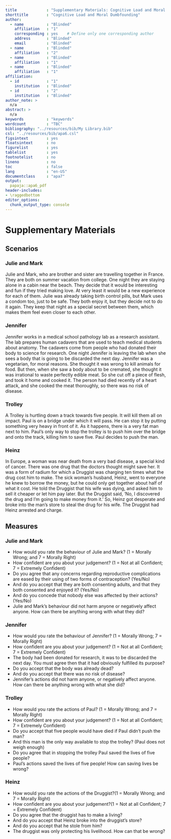 ```yaml
---
title             : "Supplementary Materials: Cognitive Load and Moral Dumbfounding"
shorttitle        : "Cognitive Load and Moral Dumbfounding"
author:
  - name          : "Blinded"
    affiliation   : "1"
    corresponding : yes    # Define only one corresponding author
    address       : "Blinded"
    email         : "Blinded"
  - name          : "Blinded"
    affiliation   : "2"
  - name          : "Blinded"
    affiliation   : "1"
  - name          : "Blinded"
    affiliation   : "1"
affiliation:
  - id            : "1"
    institution   : "Blinded"
  - id            : "2"
    institution   : "Blinded"
author_note: >
  n/a
abstract: >
  n/a
keywords          : "keywords"
wordcount         : "TBC"
bibliography: "../resources/bib/My Library.bib"
csl: "../resources/bib/apa6.csl"
figsintext        : yes
floatsintext      : no
figurelist        : yes
tablelist         : yes
footnotelist      : no
lineno            : no
toc               : false
lang              : "en-US"
documentclass     : "apa7"
output:
  papaja::apa6_pdf
header-includes:
- \raggedbottom
editor_options: 
  chunk_output_type: console
---
```



# Supplementary Materials

## Scenarios
### Julie and Mark
Julie and Mark, who are brother and sister are travelling together in France. They are both on summer vacation from college. One night they are staying alone in a cabin near the beach. They decide that it would be interesting and fun if they tried making love. At very least it would be a new experience for each of them. Julie was already taking birth control pills, but Mark uses a condom too, just to be safe. They both enjoy it, but they decide not to do it again. They keep that night as a special secret between them, which makes them feel even closer to each other.

### Jennifer
Jennifer works in a medical school pathology lab as a research assistant. The lab prepares human cadavers that are used to teach medical students about anatomy. The cadavers come from people who had donated their body to science for research. One night Jennifer is leaving the lab when she sees a body that is going to be discarded the next day. Jennifer was a vegetarian, for moral reasons. She thought it was wrong to kill animals for food. But then, when she saw a body about to be cremated, she thought it was irrational to waste perfectly edible meat. So she cut off a piece of flesh, and took it home and cooked it. The person had died recently of a heart attack, and she cooked the meat thoroughly, so there was no risk of disease.

### Trolley
A Trolley is hurtling down a track towards five people. It will kill them all on impact. Paul is on a bridge under which it will pass. He can stop it by putting something very heavy in front of it. As it happens, there is a very fat man next to him. Paul's only way to stop the trolley is to push him over the bridge and onto the track, killing him to save five. Paul decides to push the man.

### Heinz
In Europe, a woman was near death from a very bad disease, a special kind of cancer. There was one drug that the doctors thought might save her. It was a form of radium for which a Druggist was charging ten times what the drug cost him to make. The sick woman's husband, Heinz, went to everyone he knew to borrow the money, but he could only get together about half of what it cost. He told the Druggist that his wife was dying, and asked him to sell it cheaper or let him pay later. But the Druggist said, 'No, I discovered the drug and I'm going to make money from it.' So, Heinz got desperate and broke into the man's store to steal the drug for his wife. The Druggist had Heinz arrested and charge.


## Measures

### Julie and Mark
- How would you rate the behaviour of Julie and Mark? (1 = Morally Wrong; and 7 = Morally Right)
- How confident are you about your judgement? (1 = Not at all Confident; 7 = Extremely Confident)
- Do you agree that any concerns regarding reproductive complications are eased by their using of two forms of contraception? (Yes/No)
- And do you accept that they are both consenting adults, and that they both consented and enjoyed it? (Yes/No)
- And do you concede that nobody else was affected by their actions? (Yes/No)
- Julie and Mark's behaviour did not harm anyone or negatively affect anyone. How can there be anything wrong with what they did?

### Jennifer
- How would you rate the behaviour of Jennifer? (1 = Morally Wrong; 7 = Morally Right)
- How confident are you about your judgement? (1 = Not at all Confident; 7 = Extremely Confident)
- The body had been donated for research, it was to be discarded the next day. You must agree then that it had obviously fulfilled its purpose?
- Do you accept that the body was already dead?
- And do you accept that there was no risk of disease?
- Jennifer's actions did not harm anyone, or negatively affect anyone. How can there be anything wrong with what she did?

### Trolley
- How would you rate the actions of Paul? (1 = Morally Wrong; and 7 = Morally Right)
- How confident are you about your judgement? (1 = Not at all Confident; 7 = Extremely Confident)
- Do you accept that five people would have died if Paul didn't push the man?
- And this man is the only way available to stop the trolley? (Paul does not weigh enough)
- Do you agree that in stopping the trolley Paul saved the lives of five people?
- Paul's actions saved the lives of five people! How can saving lives be wrong?

### Heinz
- How would you rate the actions of the Druggist?(1 = Morally Wrong; and 7 = Morally Right)
- How confident are you about your judgement?(1 = Not at all Confident; 7 = Extremely Confident)
- Do you agree that the druggist has to make a living?
- And do you accept that Heinz broke into the druggist’s store?
- And do you accept that he stole from him?
- The druggist was only protecting his livelihood. How can that be wrong? 

